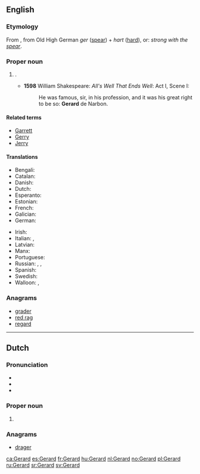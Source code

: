 {{also|Gérard}}
==English==

===Etymology===
From {{etyl|fro|en}}, from Old High German ''ger'' ([[spear]]) + ''hart'' ([[hard]]), or: ''strong with the [[spear]]''.

===Proper noun===
{{en-proper noun}}

# {{given name|male|from=Germanic}}.
#* '''1598''' William Shakespeare: ''All's Well That Ends Well'': Act I, Scene I:
#*: He was famous, sir, in his profession, and it  was his great right to be so: '''Gerard''' de Narbon.

====Related terms====
* [[Garrett]]
* [[Gerry]]
* [[Jerry]]

====Translations====
{{trans-top|male given name}}
* Bengali: {{t|bn|জেরার্ড}}
* Catalan: {{t+|ca|Gerard|m}}
* Danish: {{t|da|Gerhard}}
* Dutch: {{t+|nl|Gerard|m}}
* Esperanto: {{t|eo|Gerardo}}
* Estonian: {{t|et|Kert}}
* French: {{t+|fr|Gérard}}
* Galician: {{t|gl|Xerardo|m}}
* German: {{t+|de|Gerhard}}
{{trans-mid}}
* Irish: {{t|ga|Gearóid}}
* Italian: {{t+|it|Gerardo|m}}, {{t|it|Gherardo|m}}
* Latvian: {{t|lv|Ģirts|m}}
* Manx: {{t|gv|Gerrard|m}}
* Portuguese: {{t|pt|Gerardo|m}}
* Russian: {{t|ru|Жера́р|m}}, {{t|ru|Ге́рхард|m}}, {{t|ru|Дже́ра́рд|m}}
* Spanish: {{t+|es|Gerardo|m}}
* Swedish: {{t+|sv|Gerhard}}
* Walloon: {{t+|wa|Djuråd}}, {{t+|wa|Djeråd}}
{{trans-bottom}}

===Anagrams===
* [[grader#English|grader]]
* [[red rag#English|red rag]]
* [[regard#English|regard]]

----

==Dutch==

===Pronunciation===
* {{audio|Nl-Gerard.ogg|Audio|lang=nl}}
* {{IPA|/ɣɪˈrɑrt/|lang=nl}}
* {{rhymes|ɑrt|lang=nl}}

===Proper noun===
{{nl-proper noun}}

# {{given name|male|lang=nl}}

===Anagrams===
* [[drager#Dutch|drager]]

[[ca:Gerard]]
[[es:Gerard]]
[[fr:Gerard]]
[[hu:Gerard]]
[[nl:Gerard]]
[[no:Gerard]]
[[pl:Gerard]]
[[ru:Gerard]]
[[sr:Gerard]]
[[sv:Gerard]]